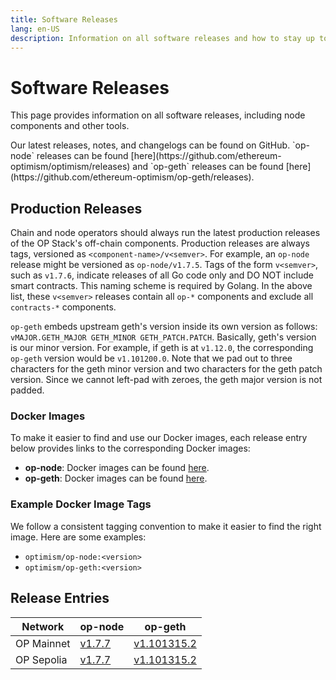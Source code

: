 ```yaml
---
title: Software Releases
lang: en-US
description: Information on all software releases and how to stay up to date.
---
```



# Software Releases

This page provides information on all software releases, including node components and other tools.

<Callout type="info">
  Our latest releases, notes, and changelogs can be found on GitHub. `op-node` releases can be found [here](https://github.com/ethereum-optimism/optimism/releases)
  and `op-geth` releases can be found [here](https://github.com/ethereum-optimism/op-geth/releases).
</Callout>

## Production Releases

Chain and node operators should always run the latest production releases of the OP Stack's off-chain components. Production releases are always tags, versioned as `<component-name>/v<semver>`. For example, an `op-node` release might be versioned as `op-node/v1.7.5`. Tags of the form `v<semver>`, such as `v1.7.6`, indicate releases of all Go code only and DO NOT include smart contracts. This naming scheme is required by Golang. In the above list, these `v<semver>` releases contain all `op-*` components and exclude all `contracts-*` components.

`op-geth` embeds upstream geth's version inside its own version as follows: `vMAJOR.GETH_MAJOR GETH_MINOR GETH_PATCH.PATCH`. Basically, geth's version is our minor version. For example, if geth is at `v1.12.0`, the corresponding `op-geth` version would be `v1.101200.0`. Note that we pad out to three characters for the geth minor version and two characters for the geth patch version. Since we cannot left-pad with zeroes, the geth major version is not padded.

### Docker Images

To make it easier to find and use our Docker images, each release entry below provides links to the corresponding Docker images:

- **op-node**: Docker images can be found [here](https://hub.docker.com/r/ethereumoptimism/op-node/tags).
- **op-geth**: Docker images can be found [here](https://hub.docker.com/r/ethereumoptimism/op-geth/tags).

### Example Docker Image Tags

We follow a consistent tagging convention to make it easier to find the right image. Here are some examples:
- `optimism/op-node:<version>`
- `optimism/op-geth:<version>`

## Release Entries

| Network    | op-node                                                                     | op-geth                                                                              |
| ---------- | --------------------------------------------------------------------------- | ------------------------------------------------------------------------------------ |
| OP Mainnet | [v1.7.7](https://github.com/ethereum-optimism/optimism/releases/tag/v1.7.7) | [v1.101315.2](https://github.com/ethereum-optimism/op-geth/releases/tag/v1.101315.2) |
| OP Sepolia | [v1.7.7](https://github.com/ethereum-optimism/optimism/releases/tag/v1.7.7) | [v1.101315.2](https://github.com/ethereum-optimism/op-geth/releases/tag/v1.101315.2) |
